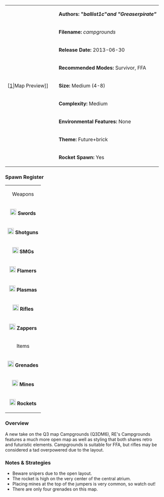 {| border="1" cellpadding="2" width="800px"
|rowspan="9" width="150px"|[[File:campgrounds.png|thumb|center]|Map Preview]]
|'''Authors: "''ballist1c''"''and "Greaserpirate"'''''
|-
|'''Filename:''' ''campgrounds''
|-
| '''Release Date:''' 2013-06-30
|-
|'''Recommended Modes:''' Survivor, FFA
|-
|'''Size:''' Medium (4-8)
|-
|'''Complexity:''' Medium
|-
|'''Environmental Features:''' None
|-
|'''Theme:''' Future+brick
|-
|'''Rocket Spawn:''' Yes
|}


=== Spawn Register ===
{| border="1" cellpadding="2" width="150px"
|colspan="2" align="center"|Weapons
|-
|[[File:Sword.png|20px]] '''Swords''' || 2
|-
|[[File:Shotgun.png|20px]] '''Shotguns''' || 2
|-
|[[File:Smg.png|20px]] '''SMGs''' || 2
|-
|[[File:Flamer.png|20px]] '''Flamers''' || 2
|-
|[[File:Plasma.png|20px]] '''Plasmas''' || 2
|-
| [[File:Rifle.png|20px]] '''Rifles''' || 2
|-
| [[File:Zapper_grey.png|20px]] '''  Zappers''' || 2
|-
|colspan="2" align="center"|Items
|-
| [[File:Grenade.png|20px]] '''Grenades''' || 4
|-
| [[File:Mine.png|20px]] '''Mines''' || 4
|-
| [[File:Rocket.png|20px]] '''Rockets''' || 1
|}
=== Overview ===
A new take on the Q3 map Campgrounds (Q3DM6), RE's Campgrounds features a much more open map as well as styling that both shares retro and futuristic elements. Campgrounds is suitable for FFA, but rifles may be considered a tad overpowered due to the layout.

=== Notes & Strategies ===

* Beware snipers due to the open layout.
* The rocket is high on the very center of the central atrium.
* Placing mines at the top of the jumpers is very common, so watch out!
* There are only four grenades on this map.